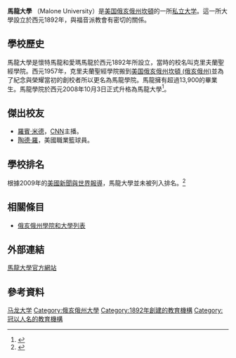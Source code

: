 {{Infobox University
| Name =馬龍大學
| EnglishName =Malone University
| SealImage =Malone University Seal.jpg
| SealInfo =
| Motto =
| Established =1892年
| Type =私立
| President =Gary Streit
| Chancellor =
| country =[[美國|美國]]
| state = [[俄亥俄州|俄亥俄州]]
| city = [[坎頓_(俄亥俄州)|坎頓]]
| Campus =87英畝
| AreaTotal =
| Department =
| Staff = 
| Faculty =
| Professor =
| Associate Professor =
| Assistant Professor =
| Lecturer =
| Student =2,385
| Undergraduate =
| Postgraduate =
| Adult education =
| Distance education =
| 4-year technological program =
| 2-year technological program =
| Affiliations =
| Colors = 
| Website =http://www3.malone.edu/
}}
'''馬龍大學''' （Malone University）是[[美国|美国]][[俄亥俄州|俄亥俄州]][[坎頓_(俄亥俄州)|坎頓]]的一所[[私立大学|私立大学]]。這一所大學設立於西元1892年，與福音派教會有密切的關係。

== 學校歷史 ==
馬龍大學是懷特馬龍和愛瑪馬龍於西元1892年所設立，當時的校名叫克里夫蘭聖經學院。西元1957年，克里夫蘭聖經學院搬到[[美国|美国]][[俄亥俄州|俄亥俄州]][[坎頓_(俄亥俄州)|坎頓 (俄亥俄州)]]並為了紀念與榮耀當初的創校者所以更名為馬龍學院。馬龍擁有超過13,900的畢業生。馬龍學院於西元2008年10月3日正式升格為馬龍大學<ref>{{cite web |url=http://www3.malone.edu/about/about-malone-university/the-new-malone-university |title=存档副本 |accessdate=2009-12-19 |deadurl=yes |archiveurl=https://web.archive.org/web/20100311203157/http://www3.malone.edu/about/about-malone-university/the-new-malone-university |archivedate=2010-03-11 }}</ref>。

== 傑出校友 ==
*[[羅賓·米德|羅賓·米德]]，[[CNN|CNN]]主播。
*[[陶德·羅|陶德·羅]]，美國職業籃球員。

== 學校排名 ==
根據2009年的[[美國新聞與世界報導|美國新聞與世界報導]]，馬龍大學並未被列入排名。<ref>{{cite web |url=http://www.usnews.com/listings/online-education/undergraduate/3072 |title=存档副本 |accessdate=2009-12-19 |deadurl=yes |archiveurl=https://web.archive.org/web/20090805165520/http://www.usnews.com/listings/online-education/undergraduate/3072 |archivedate=2009-08-05 }}</ref>

== 相關條目 ==
*[[俄亥俄州學院和大學列表|俄亥俄州學院和大學列表]]

== 外部連結 ==
[https://web.archive.org/web/20100126064734/http://www3.malone.edu/ 馬龍大學官方網站]

== 參考資料 ==
<references/>

{{DEFAULTSORT:Malone University}}
[[Category:马龙大学|]]
[[Category:俄亥俄州大學|Category:俄亥俄州大學]]
[[Category:1892年創建的教育機構|Category:1892年創建的教育機構]]
[[Category:冠以人名的教育機構|Category:冠以人名的教育機構]]